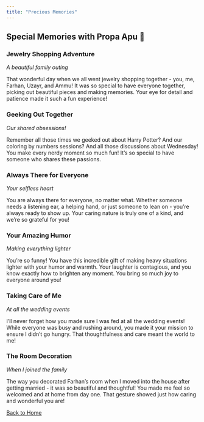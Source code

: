 ```yaml
---
title: "Precious Memories"
---
```


:::{.text-center .mb-5}
# Special Memories with Propa Apu 💖
:::

:::{.memory-grid}

::: {.memory-card}
### Jewelry Shopping Adventure
*A beautiful family outing*

That wonderful day when we all went jewelry shopping together - you, me, Farhan, Uzayr, and Ammu! It was so special to have everyone together, picking out beautiful pieces and making memories. Your eye for detail and patience made it such a fun experience!
:::

::: {.memory-card}
### Geeking Out Together
*Our shared obsessions!*

Remember all those times we geeked out about Harry Potter? And our coloring by numbers sessions? And all those discussions about Wednesday! You make every nerdy moment so much fun! It's so special to have someone who shares these passions.
:::

::: {.memory-card}
### Always There for Everyone
*Your selfless heart*

You are always there for everyone, no matter what. Whether someone needs a listening ear, a helping hand, or just someone to lean on - you're always ready to show up. Your caring nature is truly one of a kind, and we're so grateful for you!
:::

::: {.memory-card}
### Your Amazing Humor
*Making everything lighter*

You're so funny! You have this incredible gift of making heavy situations lighter with your humor and warmth. Your laughter is contagious, and you know exactly how to brighten any moment. You bring so much joy to everyone around you!
:::

::: {.memory-card}
### Taking Care of Me
*At all the wedding events*

I'll never forget how you made sure I was fed at all the wedding events! While everyone was busy and rushing around, you made it your mission to ensure I didn't go hungry. That thoughtfulness and care meant the world to me!
:::

::: {.memory-card}
### The Room Decoration
*When I joined the family*

The way you decorated Farhan's room when I moved into the house after getting married - it was so beautiful and thoughtful! You made me feel so welcomed and at home from day one. That gesture showed just how caring and wonderful you are!
:::

:::

<div class="text-center mt-5">
  <a href="index.html" class="home-btn">
    <i class="fas fa-home"></i> Back to Home
  </a>
</div>

<script>
document.addEventListener("DOMContentLoaded", () => {
  const cards = document.querySelectorAll('.memory-card');
  cards.forEach(card => {
    card.addEventListener('mouseenter', (e) => {
      party.sparkles(e.target, {
        count: party.variation.range(10, 20),
        speed: party.variation.range(50, 200),
      });
    });
  });
});
</script>

